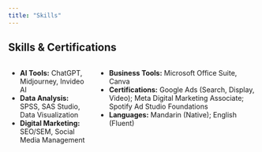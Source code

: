 ```yaml
---
title: "Skills"
---
```


## Skills & Certifications

::: columns
::: column
-   **AI Tools:** ChatGPT, Midjourney, Invideo AI\
-   **Data Analysis:** SPSS, SAS Studio, Data Visualization\
-   **Digital Marketing:** SEO/SEM, Social Media Management\
:::

::: column
-   **Business Tools:** Microsoft Office Suite, Canva\
-   **Certifications:** Google Ads (Search, Display, Video); Meta Digital Marketing Associate; Spotify Ad Studio Foundations\
-   **Languages:** Mandarin (Native); English (Fluent)\
:::
:::
